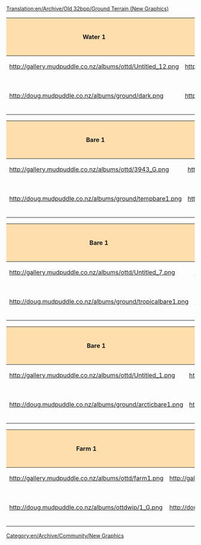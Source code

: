[[Translation:en/Archive/Old 32bpp/Ground Terrain (New Graphics)]]
[[Category:en/Archive/Community/New Graphics]]

{| border=2
!style="background:#ffdead;" |Water 1
!style="background:#ffdead;" |Water 2
!style="background:#ffdead;" |Bare
!style="background:#ffdead;" |Concrete
!style="background:#ffdead;" |Stone
!style="background:#ffdead;" |Remodeled by
!style="background:#ffdead;" |Source File
!style="background:#ffdead;" |Game Graphics
!style="background:#ffdead;" |Date Last Updated
|-
|http://gallery.mudpuddle.co.nz/albums/ottd/Untitled_12.png
|http://gallery.mudpuddle.co.nz/albums/ottd/4061_G.png
|http://gallery.mudpuddle.co.nz/albums/ottd/3924_G.png
|http://gallery.mudpuddle.co.nz/albums/ottd/1420_G.png
|http://gallery.mudpuddle.co.nz/albums/ottd/4042_G.png
|N/A
|N/A
|N/A
|
|-
|http://doug.mudpuddle.co.nz/albums/ground/dark.png
|http://doug.mudpuddle.co.nz/albums/ground/light.png
|http://doug.mudpuddle.co.nz/albums/ground/dirt.png
|http://doug.mudpuddle.co.nz/albums/ground/concrete.png
|
|Doug Ollivier (Alltaken)
|
|
|9/7/05
|}


{| border=2
!style="background:#ffdead;" |Bare 1
!style="background:#ffdead;" |Bare 2
!style="background:#ffdead;" |Temperate
!style="background:#ffdead;" |Bumpy
!style="background:#ffdead;" |Rocks
!style="background:#ffdead;" |Shore
!style="background:#ffdead;" |Remodeled by
!style="background:#ffdead;" |Source File
!style="background:#ffdead;" |Game Graphics
!style="background:#ffdead;" |Date Last Updated
|-
|http://gallery.mudpuddle.co.nz/albums/ottd/3943_G.png
|http://gallery.mudpuddle.co.nz/albums/ottd/3962_G.png
|http://gallery.mudpuddle.co.nz/albums/ottd/3981_G.png
|http://gallery.mudpuddle.co.nz/albums/ottd/4000_G.png
|http://gallery.mudpuddle.co.nz/albums/ottd/4023_G.png
|http://gallery.mudpuddle.co.nz/albums/ottd/4065_G.png
|N/A
|N/A
|N/A
|
|-
|http://doug.mudpuddle.co.nz/albums/ground/tempbare1.png
|http://doug.mudpuddle.co.nz/albums/ground/tempbare2.png
|http://doug.mudpuddle.co.nz/albums/ground/temperateground.png
|http://doug.mudpuddle.co.nz/albums/ground/tempbump.png
|
|http://doug.mudpuddle.co.nz/albums/ground/temperateshore_copy.png
|Doug Ollivier (Alltaken)
|coming soon
|
|9/7/05
|}

{| border=2
!style="background:#ffdead;" |Bare 1
!style="background:#ffdead;" |Bare 2
!style="background:#ffdead;" |Tropical
!style="background:#ffdead;" |Bumpy
!style="background:#ffdead;" |Desert 1
!style="background:#ffdead;" |Desert 2
!style="background:#ffdead;" |desertbump
!style="background:#ffdead;" |Rocks
!style="background:#ffdead;" |Shore
!style="background:#ffdead;" |Remodeled by
!style="background:#ffdead;" |Source File
!style="background:#ffdead;" |Game Graphics
!style="background:#ffdead;" |Date Last Updated
|-
|http://gallery.mudpuddle.co.nz/albums/ottd/Untitled_7.png
|http://gallery.mudpuddle.co.nz/albums/ottd/Untitled_8.png
|http://gallery.mudpuddle.co.nz/albums/ottd/Untitled_9.png
|http://gallery.mudpuddle.co.nz/albums/ottd/Untitled_10.png
|http://gallery.mudpuddle.co.nz/albums/ottd/Untitled_13.png
|http://gallery.mudpuddle.co.nz/albums/ottd/Untitled_14.png
|
|http://gallery.mudpuddle.co.nz/albums/ottd/Untitled_11.png
|http://gallery.mudpuddle.co.nz/albums/ottd/Untitled_16_001.png
|N/A
|N/A
|N/A
|
|-
|http://doug.mudpuddle.co.nz/albums/ground/tropicalbare1.png
|http://doug.mudpuddle.co.nz/albums/ground/tropicalbare2.png
|http://doug.mudpuddle.co.nz/albums/ground/tropicalground.png
|http://doug.mudpuddle.co.nz/albums/ground/tropicalbump.png
|http://doug.mudpuddle.co.nz/albums/ground/desert2.png
|http://doug.mudpuddle.co.nz/albums/ground/desert.png
|http://doug.mudpuddle.co.nz/albums/ground/desertbump.png
|
|http://doug.mudpuddle.co.nz/albums/ground/tropicalshore.png
|Doug Ollivier (Alltaken)
|
|
|9/7/05
|}


{| border=2
!style="background:#ffdead;" |Bare 1
!style="background:#ffdead;" |Bare 2
!style="background:#ffdead;" |Arctic
!style="background:#ffdead;" |Bumpy
!style="background:#ffdead;" |Snow 1
!style="background:#ffdead;" |Snow 2
!style="background:#ffdead;" |Snow 3
!style="background:#ffdead;" |Snow 4
!style="background:#ffdead;" |Rocks
!style="background:#ffdead;" |Shore
!style="background:#ffdead;" |Remodeled by
!style="background:#ffdead;" |Source File
!style="background:#ffdead;" |Game Graphics
!style="background:#ffdead;" |Date Last Updated
|-
|http://gallery.mudpuddle.co.nz/albums/ottd/Untitled_1.png
|http://gallery.mudpuddle.co.nz/albums/ottd/Untitled_2.png
|http://gallery.mudpuddle.co.nz/albums/ottd/Untitled_3.png
|http://gallery.mudpuddle.co.nz/albums/ottd/Untitled_4.png
|http://gallery.mudpuddle.co.nz/albums/ottd/4493_G.png
|http://gallery.mudpuddle.co.nz/albums/ottd/4512_G.png
|http://gallery.mudpuddle.co.nz/albums/ottd/4531_G.png
|http://gallery.mudpuddle.co.nz/albums/ottd/4550_G.png
|http://gallery.mudpuddle.co.nz/albums/ottd/Untitled_5.png
|http://gallery.mudpuddle.co.nz/albums/ottd/Untitled_16.png
|N/A
|N/A
|N/A
|
|-
|http://doug.mudpuddle.co.nz/albums/ground/arcticbare1.png
|http://doug.mudpuddle.co.nz/albums/ground/arcticbare2.png
|http://doug.mudpuddle.co.nz/albums/ground/arcticground.png
|http://doug.mudpuddle.co.nz/albums/ground/arcticbump.png
|http://doug.mudpuddle.co.nz/albums/ground/snow1.png
|http://doug.mudpuddle.co.nz/albums/ground/snow2.png
|http://doug.mudpuddle.co.nz/albums/ground/snow3.png
|http://doug.mudpuddle.co.nz/albums/ground/snow.png
|
|http://doug.mudpuddle.co.nz/albums/ground/arcticshore.png
|Doug Ollivier (Alltaken)
|
|
|9/7/05
|}


{| border=2
!style="background:#ffdead;" |Farm 1
!style="background:#ffdead;" |Farm 2
!style="background:#ffdead;" |Farm 3
!style="background:#ffdead;" |Farm 4
!style="background:#ffdead;" |Farm 5
!style="background:#ffdead;" |Farm 6
!style="background:#ffdead;" |Farm 7
!style="background:#ffdead;" |Farm 8
!style="background:#ffdead;" |Farm 9
!style="background:#ffdead;" |Remodeled by
!style="background:#ffdead;" |Source File
!style="background:#ffdead;" |Game Graphics
!style="background:#ffdead;" |Date Last Updated
|-
|http://gallery.mudpuddle.co.nz/albums/ottd/farm1.png
|http://gallery.mudpuddle.co.nz/albums/ottd/farm2.png
|http://gallery.mudpuddle.co.nz/albums/ottd/farm3.png
|http://gallery.mudpuddle.co.nz/albums/ottd/farm4.png
|http://gallery.mudpuddle.co.nz/albums/ottd/farm5.png
|http://gallery.mudpuddle.co.nz/albums/ottd/farm6.png
|http://gallery.mudpuddle.co.nz/albums/ottd/farm7.png
|http://gallery.mudpuddle.co.nz/albums/ottd/farm8.png
|http://gallery.mudpuddle.co.nz/albums/ottd/farm9.png
|N/A
|N/A
|N/A
|
|-
|http://doug.mudpuddle.co.nz/albums/ottdwip/1_G.png
|http://doug.mudpuddle.co.nz/albums/ottdwip/2_G.png
|http://doug.mudpuddle.co.nz/albums/ottdwip/3_G.png
|http://doug.mudpuddle.co.nz/albums/ottdwip/4_G.png
|http://doug.mudpuddle.co.nz/albums/ottdwip/5_G.png
|http://doug.mudpuddle.co.nz/albums/ottdwip/6_G.png
|http://doug.mudpuddle.co.nz/albums/ottdwip/7_G.png
|http://doug.mudpuddle.co.nz/albums/ottdwip/8_G.png
|http://doug.mudpuddle.co.nz/albums/ottdwip/9_G.png
|Doug Ollivier (Alltaken)
|coming
|
|3/07/05
|}